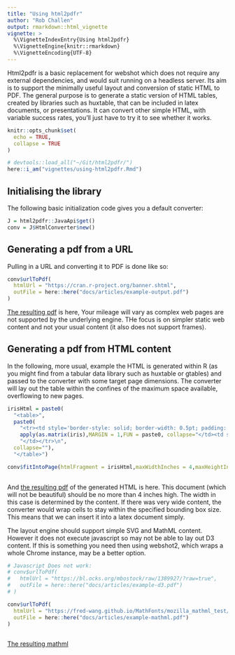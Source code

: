 ```yaml
---
title: "Using html2pdfr"
author: "Rob Challen"
output: rmarkdown::html_vignette
vignette: >
  %\VignetteIndexEntry{Using html2pdfr}
  %\VignetteEngine{knitr::rmarkdown}
  %\VignetteEncoding{UTF-8}
---
```


Html2pdfr is a basic replacement for webshot which does not require any external dependencies, and would suit running on a headless server. Its aim is to support the minimally useful layout and conversion of static HTML to PDF. The general purpose is to generate a static version of HTML tables, created by libraries such as huxtable, that can be included in latex documents, or presentations. It can convert other simple HTML, with variable success rates, you'll just have to try it to see whether it works. 

```r
knitr::opts_chunk$set(
  echo = TRUE,
  collapse = TRUE
)

# devtools::load_all("~/Git/html2pdfr/")
here::i_am("vignettes/using-html2pdfr.Rmd")
```

## Initialising the library

The following basic initialization code gives you a default converter:

```r
J = html2pdfr::JavaApi$get()
conv = J$HtmlConverter$new()
```

## Generating a pdf from a URL

Pulling in a URL and converting it to PDF is done like so:

```r
conv$urlToPdf(
  htmlUrl = "https://cran.r-project.org/banner.shtml",
  outFile = here::here("docs/articles/example-output.pdf")
)

```

[The resulting pdf](example-output.pdf) is here, Your mileage will vary as complex web pages are not supported by the underlying engine. THe focus is on simpler static web content and not your usual content (it also does not support frames).

## Generating a pdf from HTML content

In the following, more usual, example the HTML is generated within R (as you might find from a tabular data library such as huxtable or gtables) and passed to the converter with some target page dimensions. The converter will lay out the table within the confines of the maximum space available, overflowing to new pages.

```r
irisHtml = paste0(
  "<table>",
  paste0(
    "<tr><td style='border-style: solid; border-width: 0.5pt; padding: 1pt; font-weight: normal; font-family: Roboto; font-size: 8pt;'>",
    apply(as.matrix(iris),MARGIN = 1,FUN = paste0, collapse="</td><td style='border-style: solid; border-width: 0.5pt; padding: 1pt; font-weight: normal; font-family: Roboto; font-size: 8pt;'>"),
    "</td></tr>\n",
  collapse=""),
  "</table>")

conv$fitIntoPage(htmlFragment = irisHtml,maxWidthInches = 4,maxHeightInches = 4,outFile = here::here("docs/articles/example-output-2.pdf"))
  
```

And [the resulting pdf](example-output-2.pdf) of the generated HTML is here. This document (which will not be beautiful) should be no more than 4 inches high. The width in this case is determined by the content. If there was very wide content, the converter would wrap cells to stay within the specified bounding box size. This means that we can insert it into a latex document simply.

The layout engine should support simple SVG and MathML content. However it does not execute javascript so may not be able to lay out D3 content. If this is something you need then using webshot2, which wraps a whole Chrome instance, may be a better option. 

```r
# Javascript Does not work:
# conv$urlToPdf(
#   htmlUrl = "https://bl.ocks.org/mbostock/raw/1389927/?raw=true",
#   outFile = here::here("docs/articles/example-d3.pdf")
# )

conv$urlToPdf(
  htmlUrl = "https://fred-wang.github.io/MathFonts/mozilla_mathml_test/",
  outFile = here::here("docs/articles/example-mathml.pdf")
)
 
```

[The resulting mathml](example-mathml.pdf) 